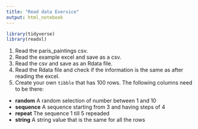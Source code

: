```yaml
---
title: "Read data Exersice"
output: html_notebook
---
```


```r
library(tidyverse)
library(readxl)
```

1. Read the paris_paintings csv.
1. Read the example excel and save as a csv.
1. Read the csv and save as an Rdata file.
1. Read the Rdata file and check if the information is the same as after reading the excel.
1. Create your own `tibble` that has 100 rows. The following columns need to be there:

  - **random** A random selection of number between 1 and 10
  - **sequence** A sequence starting from 3 and having steps of 4
  - **repeat** The sequence 1 till 5 repeaded
  - **string** A string value that is the same for all the rows
